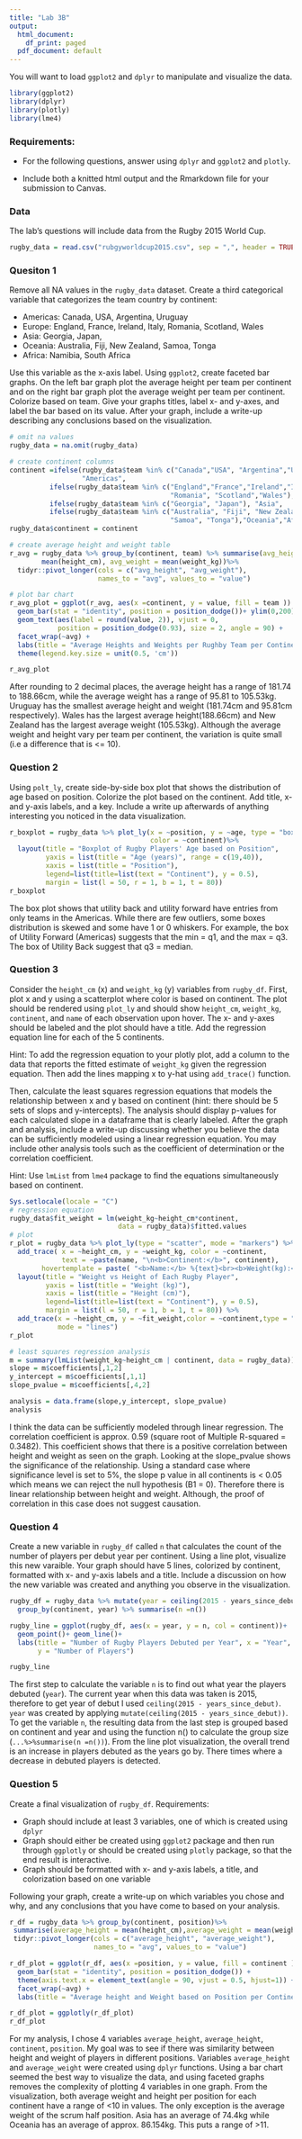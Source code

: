 ```yaml
---
title: "Lab 3B"
output:
  html_document:
    df_print: paged
  pdf_document: default
---
```



You will want to load `ggplot2` and `dplyr` to manipulate and visualize the data.

```r
library(ggplot2)
library(dplyr)
library(plotly)
library(lme4)
```

### Requirements:  

- For the following questions, answer using `dplyr` and `ggplot2` and `plotly`.

- Include both a knitted html output and the Rmarkdown file for your submission to Canvas.


### Data

The lab's questions will include data from the Rugby 2015 World Cup.

```r
rugby_data = read.csv("rubgyworldcup2015.csv", sep = ",", header = TRUE)
```


### Quesiton 1

Remove all NA values in the `rugby_data` dataset.  Create a third categorical variable that categorizes the team country by continent:

- Americas: Canada, USA, Argentina, Uruguay
- Europe: England, France, Ireland, Italy, Romania, Scotland, Wales
- Asia: Georgia, Japan, 
- Oceania: Australia, Fiji, New Zealand, Samoa, Tonga
- Africa: Namibia, South Africa

Use this variable as the x-axis label.  Using `ggplot2`, create faceted bar graphs.  On the left bar graph plot the average height per team per continent and on the right bar graph plot the average weight per team per continent.  Colorize based on team.  Give your graphs titles, label x- and y-axes, and label the bar based on its value.  After your graph, include a write-up describing any conclusions based on the visualization.

```r
# omit na values
rugby_data = na.omit(rugby_data)

# create continent columns
continent =ifelse(rugby_data$team %in% c("Canada","USA", "Argentina","Uruguay"), 
                  "Americas", 
          ifelse(rugby_data$team %in% c("England","France","Ireland","Italy",
                                        "Romania", "Scotland","Wales"),"Europe",
          ifelse(rugby_data$team %in% c("Georgia", "Japan"), "Asia",
          ifelse(rugby_data$team %in% c("Australia", "Fiji", "New Zealand", 
                                        "Samoa", "Tonga"),"Oceania","Africa"))))
rugby_data$continent = continent

# create average height and weight table
r_avg = rugby_data %>% group_by(continent, team) %>% summarise(avg_height = 
        mean(height_cm), avg_weight = mean(weight_kg))%>% 
  tidyr::pivot_longer(cols = c("avg_height", "avg_weight"), 
                      names_to = "avg", values_to = "value")

# plot bar chart
r_avg_plot = ggplot(r_avg, aes(x =continent, y = value, fill = team )) + 
  geom_bar(stat = "identity", position = position_dodge())+ ylim(0,200)+ 
  geom_text(aes(label = round(value, 2)), vjust = 0, 
            position = position_dodge(0.93), size = 2, angle = 90) +
  facet_wrap(~avg) + 
  labs(title = "Average Heights and Weights per Rughby Team per Continent") + 
  theme(legend.key.size = unit(0.5, 'cm'))

r_avg_plot


```

After rounding to 2 decimal places, the average height has a range of 181.74 to 188.66cm, while the average weight has a range of 95.81 to 105.53kg. Uruguay has the smallest average height and weight (181.74cm and 95.81cm respectively). Wales has the largest average height(188.66cm) and New Zealand has the largest average weight (105.53kg). Although the average weight and height vary per team per continent, the variation is quite small (i.e a difference that is <= 10).


### Question 2

Using `polt_ly`, create side-by-side box plot that shows the distribution of age based on position.  Colorize the plot based on the continent.  Add title, x- and y-axis labels, and a key.  Include a write up afterwards of anything interesting you noticed in the data visualization.

```r
r_boxplot = rugby_data %>% plot_ly(x = ~position, y = ~age, type = "box", 
                                   color = ~continent)%>% 
  layout(title = "Boxplot of Rugby Players' Age based on Position", 
         yaxis = list(title = "Age (years)", range = c(19,40)), 
         xaxis = list(title = "Position"), 
         legend=list(title=list(text = "Continent"), y = 0.5), 
         margin = list(l = 50, r = 1, b = 1, t = 80))
r_boxplot
```

The box plot shows that utility back and utility forward have entries from only teams in the Americas. While there are few outliers, some boxes distribution is skewed and some have 1 or 0 whiskers. For example, the box of Utility Forward (Americas) suggests that the min = q1, and the max = q3. The box of Utility Back suggest that q3 = median.

### Question 3

Consider the `height_cm` (x) and `weight_kg` (y) variables from `rugby_df`.  First, plot x and y using a scatterplot where color is based on continent.  The plot should be rendered using `plot_ly` and should show `height_cm`, `weight_kg`, `continent`, and `name` of each observation upon hover.  The x- and y-axes should be labeled and the plot should have a title.  Add the regression equation line for each of the 5 continents.

Hint: To add the regression equation to your plotly plot, add a column to the data that reports the fitted estimate of `weight_kg` given the regression equation.  Then add the lines mapping x to y-hat using `add_trace()` function.

Then, calculate the least squares regression equations that models the relationship between x and y based on continent (hint: there should be 5 sets of slops and y-intercepts).  The analysis should display p-values for each calculated slope in a dataframe that is clearly labeled.  After the graph and analysis, include a write-up discussing whether you believe the data can be sufficiently modeled using a linear regression equation.  You may include other analysis tools such as the coefficient of determination or the correlation coefficient.

Hint: Use `lmList` from `lme4` package to find the equations simultaneously based on continent.

```r
Sys.setlocale(locale = "C")
# regression equation
rugby_data$fit_weight = lm(weight_kg~height_cm*continent, 
                           data = rugby_data)$fitted.values
# plot 
r_plot = rugby_data %>% plot_ly(type = "scatter", mode = "markers") %>% 
  add_trace( x = ~height_cm, y = ~weight_kg, color = ~continent, 
             text = ~paste(name, "\n<b>Continent:</b>", continent),
        hovertemplate = paste( "<b>Name:</b> %{text}<br><b>Weight(kg):</b> %{y} <br><b>Height(cm):</b> %{x} <extra></extra>")) %>%
  layout(title = "Weight vs Height of Each Rugby Player", 
         yaxis = list(title = "Weight (kg)"), 
         xaxis = list(title = "Height (cm)"), 
         legend=list(title=list(text = "Continent"), y = 0.5), 
         margin = list(l = 50, r = 1, b = 1, t = 80)) %>%
  add_trace(x = ~height_cm, y = ~fit_weight,color = ~continent,type = "scatter", 
            mode = "lines")
r_plot

# least squares regression analysis
m = summary(lmList(weight_kg~height_cm | continent, data = rugby_data))
slope = m$coefficients[,1,2]
y_intercept = m$coefficients[,1,1]
slope_pvalue = m$coefficients[,4,2]

analysis = data.frame(slope,y_intercept, slope_pvalue)
analysis


```

I think the data can be sufficiently modeled through linear regression. The correlation coefficient is approx. 0.59 (square root of Multiple R-squared = 0.3482). This coefficient shows that there is a positive correlation between height and weight as seen on the graph. Looking at the slope_pvalue shows the significance of the relationship. Using a standard case where significance level is set to 5%, the slope p value in all continents is < 0.05 which means we can reject the null hypothesis (B1 = 0). Therefore there is linear relationship between height and weight. Although, the proof of correlation in this case does not suggest causation.

### Question 4

Create a new variable in `rugby_df` called `n` that calculates the count of the number of players per debut year per continent.  Using a line plot, visualize this new varaible.  Your graph should have 5 lines, colorized by continent, formatted with x- and y-axis labels and a title.  Include a discussion on how the new variable was created and anything you observe in the visualization.

```r
rugby_df = rugby_data %>% mutate(year = ceiling(2015 - years_since_debut)) %>% 
  group_by(continent, year) %>% summarise(n =n())

rugby_line = ggplot(rugby_df, aes(x = year, y = n, col = continent))+ 
  geom_point()+ geom_line()+ 
  labs(title = "Number of Rugby Players Debuted per Year", x = "Year", 
       y = "Number of Players")

rugby_line
```

The first step to calculate the variable `n` is to find out what year the players debuted (`year`). The current year when this data was taken is 2015, therefore to get year of debut I used `ceiling(2015 - years_since_debut)`. `year` was created by applying `mutate(ceiling(2015 - years_since_debut))`. To get the variable `n`, the resulting data from the last step is grouped based on continent and year and using the function n() to calculate the group size (`...%>%summarise(n =n())`).
From the line plot visualization, the overall trend is an increase in players debuted as the years go by. There times where a decrease in debuted players is detected.


### Question 5

Create a final visualization of `rugby_df`.  Requirements:

- Graph should include at least 3 variables, one of which is created using `dplyr`
- Graph should either be created using `ggplot2` package and then run through `ggplotly` or should be created using `plotly` package, so that the end result is interactive.
- Graph should be formatted with x- and y-axis labels, a title, and colorization based on one variable

Following your graph, create a write-up on which variables you chose and why, and any conclusions that you have come to based on your analysis.

```r
r_df = rugby_data %>% group_by(continent, position)%>% 
 summarise(average_height = mean(height_cm),average_weight = mean(weight_kg))%>% 
 tidyr::pivot_longer(cols = c("average_height", "average_weight"), 
                     names_to = "avg", values_to = "value")

r_df_plot = ggplot(r_df, aes(x =position, y = value, fill = continent )) + 
  geom_bar(stat = "identity", position = position_dodge()) + 
  theme(axis.text.x = element_text(angle = 90, vjust = 0.5, hjust=1)) +
  facet_wrap(~avg) + 
  labs(title = "Average height and Weight based on Position per Continent")

r_df_plot = ggplotly(r_df_plot)
r_df_plot

```

For my analysis, I chose 4 variables `average_height`, `average_height`, `continent`, `position`. My goal was to see if there was similarity between height and weight of players in different positions. Variables `average_height` and `average_weight` were created using `dplyr` functions. Using a bar chart seemed the best way to visualize the data, and using faceted graphs removes the complexity of plotting 4 variables in one graph. From the visualization, both average weight and height per position for each continent have a range of <10 in values. The only exception is the average weight of the scrum half position. Asia has an average of 74.4kg while Oceania has an average of approx. 86.154kg. This puts a range of >11.
